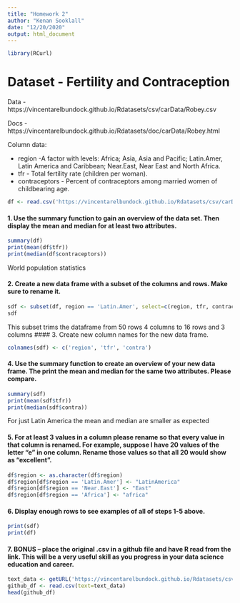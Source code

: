 ```yaml
---
title: "Homework 2"
author: "Kenan Sooklall"
date: "12/20/2020"
output: html_document
---
```

```r
library(RCurl)
```
# Dataset - Fertility and Contraception

Data - https://vincentarelbundock.github.io/Rdatasets/csv/carData/Robey.csv

Docs - https://vincentarelbundock.github.io/Rdatasets/doc/carData/Robey.html

Column data:

* region -A factor with levels: Africa; Asia, Asia and Pacific; Latin.Amer, Latin America and Caribbean; Near.East, Near East and North Africa.
* tfr - Total fertility rate (children per woman).
* contraceptors - Percent of contraceptors among married women of childbearing age.

```r
df <- read.csv('https://vincentarelbundock.github.io/Rdatasets/csv/carData/Robey.csv')
```

#### 1. Use the summary function to gain an overview of the data set. Then display the mean and median for at least two attributes.
```r
summary(df)
print(mean(df$tfr))
print(median(df$contraceptors))
```
World population statistics

#### 2. Create a new data frame with a subset of the columns and rows. Make sure to rename it.
```r
sdf <- subset(df, region == 'Latin.Amer', select=c(region, tfr, contraceptors))
sdf
```
This subset trims the dataframe from 50 rows 4 columns to 16 rows and 3 columns
#### 3. Create new column names for the new data frame.
```r
colnames(sdf) <- c('region', 'tfr', 'contra')
```

#### 4. Use the summary function to create an overview of your new data frame. The print the mean and median for the same two attributes. Please compare.
```r
summary(sdf)
print(mean(sdf$tfr))
print(median(sdf$contra))
```
For just Latin America the mean and median are smaller as expected

#### 5. For at least 3 values in a column please rename so that every value in that column is renamed. For example, suppose I have 20 values of the letter “e” in one column. Rename those values so that all 20 would show as “excellent”.
```r
df$region <- as.character(df$region)
df$region[df$region == 'Latin.Amer'] <- "LatinAmerica"
df$region[df$region == 'Near.East'] <- "East"
df$region[df$region == 'Africa'] <- "africa"
```

#### 6. Display enough rows to see examples of all of steps 1-5 above.
```r
print(sdf)
print(df)
```

#### 7. BONUS – place the original .csv in a github file and have R read from the link. This will be a very useful skill as you progress in your data science education and career.
```r
text_data <- getURL('https://vincentarelbundock.github.io/Rdatasets/csv/carData/Robey.csv')
github_df <- read.csv(text=text_data)
head(github_df)
```